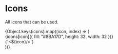 
<Meta title="Design/Icons" />

# Icons

All icons that can be used.

<style>
  {`
  .container {
    margin: 0 -10px;
  }

  .container > * {
    box-sizing: border-box;
    flex: 0 1 calc(100% / 3 - 20px);
    margin-left: 10px;
    margin-right: 10px;
    margin-bottom: 10px;
    margin-top: 10px;
  }


  @media (max-width: 900px) {
    .container > * {
      flex: 0 1 calc(50% - 20px);
    }
  }

  @media (max-width: 600px) {
    .container > * {
      flex: 0 1 calc(100% - 20px);
    }
  }

  .icon {
    background-color: #f8f8f8;
    border-radius: 4px;
    border: 1px solid rgba(0,0,0,.1);
    box-shadow: rgba(0,0,0,0.10) 0 1px 3px 0;
    overflow: hidden;
  }

  .icon-icon {
    padding: 20px;
  }

  .icon-name {
    background-color: #ffffff;
    font-family: Consolas, 'Liberation Mono', Menlo, monospace;
    font-size: 13px;
    flex: 1;
    line-height: 40px;
    padding: 20px;
    vertical-align: middle;
  }
  `}
</style>

<Horizontal wrapRows={true} className="container">
  {Object.keys(icons).map((icon, index) => (
    <div className="icon" key={index}>
      <Horizontal alignVertical={types.Alignment.Center}>
        <div className="icon-icon">
          {icons[icon]({ fill: "#8BA17D", height: 32, width: 32 })}
        </div>
        <div className="icon-name">{`<${icon}/>`}</div>
      </Horizontal>
    </div>
  ))}
</Horizontal>

<ArgTypes of={icons.AirplaneIcon} />

